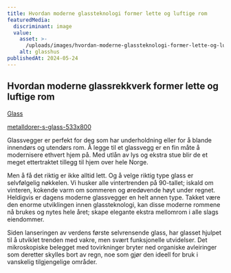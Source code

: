 ```yaml
---
title: Hvordan moderne glassteknologi former lette og luftige rom
featuredMedia:
  discriminant: image
  value:
    asset: >-
      /uploads/images/hvordan-moderne-glassteknologi-former-lette-og-luftige-rom/featuredMedia/value/asset.png
    alt: glasshus
publishedAt: 2024-05-24
---
```

## Hvordan moderne glassrekkverk former lette og luftige rom

[Glass](https://s-glass.no)

[metalldorer-s-glass-533x800](https://cdn.sanity.io/images/csbn9wp4/transformed-data/a859698764a692844697c85baba8f263bbbc8be4-533x800.jpg)

Glassvegger er perfekt for deg som har underholdning eller for å blande innendørs og utendørs rom. Å legge til et glassvegg er en fin måte å modernisere ethvert hjem på. Med utlån av lys og ekstra stue blir de et meget ettertraktet tillegg til hjem over hele Norge.

Men å få det riktig er ikke alltid lett. Og å velge riktig type glass er selvfølgelig nøkkelen. Vi husker alle vintertrenden på 90-tallet; iskald om vinteren, kokende varm om sommeren og øredøvende høyt under regnet. Heldigvis er dagens moderne glassvegger en helt annen type. Takket være den enorme utviklingen innen glassteknologi, kan disse moderne rommene nå brukes og nytes hele året; skape elegante ekstra mellomrom i alle slags eiendommer.

Siden lanseringen av verdens første selvrensende glass, har glasset hjulpet til å utviklet trenden med vakre, men svært funksjonelle utvidelser. Det mikroskopiske belegget med tovirkninger bryter ned organiske avleiringer som deretter skylles bort av regn, noe som gjør den ideell for bruk i vanskelig tilgjengelige områder.
